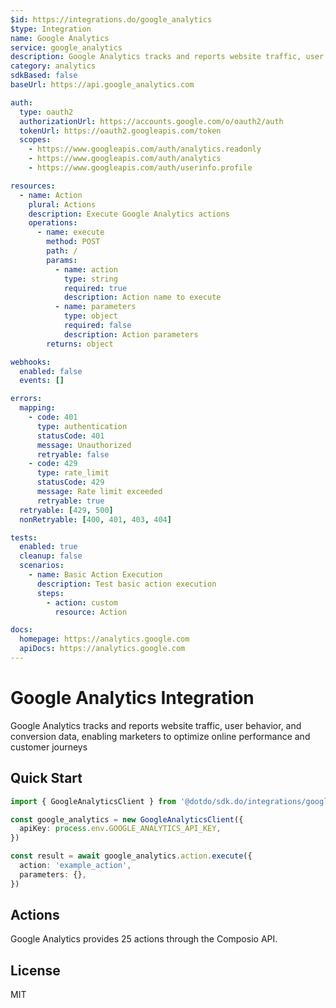 ```yaml
---
$id: https://integrations.do/google_analytics
$type: Integration
name: Google Analytics
service: google_analytics
description: Google Analytics tracks and reports website traffic, user behavior, and conversion data, enabling marketers to optimize online performance and customer journeys
category: analytics
sdkBased: false
baseUrl: https://api.google_analytics.com

auth:
  type: oauth2
  authorizationUrl: https://accounts.google.com/o/oauth2/auth
  tokenUrl: https://oauth2.googleapis.com/token
  scopes:
    - https://www.googleapis.com/auth/analytics.readonly
    - https://www.googleapis.com/auth/analytics
    - https://www.googleapis.com/auth/userinfo.profile

resources:
  - name: Action
    plural: Actions
    description: Execute Google Analytics actions
    operations:
      - name: execute
        method: POST
        path: /
        params:
          - name: action
            type: string
            required: true
            description: Action name to execute
          - name: parameters
            type: object
            required: false
            description: Action parameters
        returns: object

webhooks:
  enabled: false
  events: []

errors:
  mapping:
    - code: 401
      type: authentication
      statusCode: 401
      message: Unauthorized
      retryable: false
    - code: 429
      type: rate_limit
      statusCode: 429
      message: Rate limit exceeded
      retryable: true
  retryable: [429, 500]
  nonRetryable: [400, 401, 403, 404]

tests:
  enabled: true
  cleanup: false
  scenarios:
    - name: Basic Action Execution
      description: Test basic action execution
      steps:
        - action: custom
          resource: Action

docs:
  homepage: https://analytics.google.com
  apiDocs: https://analytics.google.com
---
```


# Google Analytics Integration

Google Analytics tracks and reports website traffic, user behavior, and conversion data, enabling marketers to optimize online performance and customer journeys

## Quick Start

```typescript
import { GoogleAnalyticsClient } from '@dotdo/sdk.do/integrations/google_analytics'

const google_analytics = new GoogleAnalyticsClient({
  apiKey: process.env.GOOGLE_ANALYTICS_API_KEY,
})

const result = await google_analytics.action.execute({
  action: 'example_action',
  parameters: {},
})
```

## Actions

Google Analytics provides 25 actions through the Composio API.

## License

MIT

